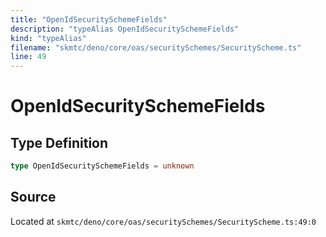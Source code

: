 ```yaml
---
title: "OpenIdSecuritySchemeFields"
description: "typeAlias OpenIdSecuritySchemeFields"
kind: "typeAlias"
filename: "skmtc/deno/core/oas/securitySchemes/SecurityScheme.ts"
line: 49
---
```


# OpenIdSecuritySchemeFields

## Type Definition

```typescript
type OpenIdSecuritySchemeFields = unknown
```

## Source

Located at `skmtc/deno/core/oas/securitySchemes/SecurityScheme.ts:49:0`
